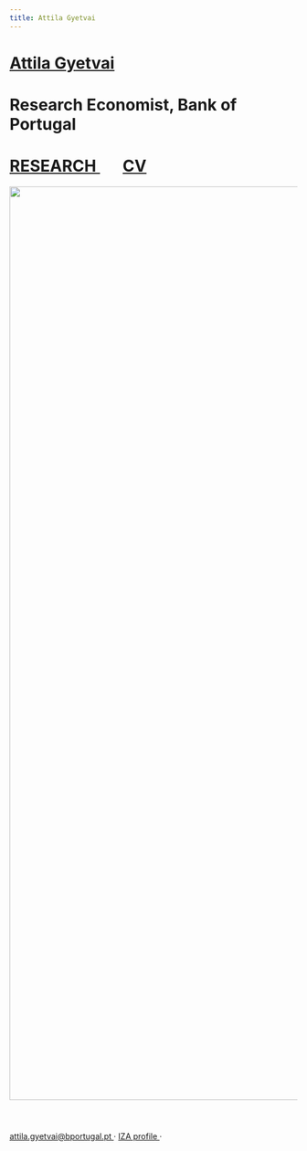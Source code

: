 ```yaml
---
title: Attila Gyetvai
---
```

<h1 class=name>   <a href="/" class=name> Attila Gyetvai </a> </h1>
<h1 class=affil>  Research Economist, Bank of Portugal </h1>
<h1 class=navbar> <a href="research" class=name> RESEARCH </a> &nbsp; &nbsp; &nbsp; <a href="CV_AttilaGyetvai.pdf" class=name> CV </a> </h1>

<center> <img src="photo.jpg" style="height: 40vh; margin-bottom: 40px"/> </center>

<p class=intro> <a href="mailto:attila.gyetvai@bportugal.pt"> attila.gyetvai@bportugal.pt </a> &#183; <a href="https://www.iza.org/people/affiliates/31081/attila-gyetvai"> IZA profile </a> &#183; <a href="pronounce" class=name> <img class="speaker" src="speaker.svg" width=15></a> </p>
